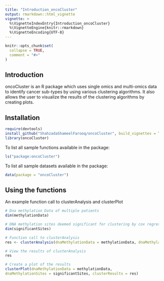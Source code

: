 ```yaml
---
title: "Introduction_oncoCluster"
output: rmarkdown::html_vignette
vignette: >
  %\VignetteIndexEntry{Introduction_oncoCluster}
  %\VignetteEngine{knitr::rmarkdown}
  %\VignetteEncoding{UTF-8}
---
```


```r
knitr::opts_chunk$set(
  collapse = TRUE,
  comment = "#>"
)
```

## Introduction

oncoCluster is an R package which uses single omics and multi-omics data to 
identify cancer sub-types by using various clustering algorithms. It also allows
the user to visualize the results of the clustering algorithms by creating plots.


## Installation

```r
require(devtools)
install_github("ShahzadaShameelFarooq/oncoCluster", build_vignettes = TRUE)
library(oncoCluster)
```

To list all sample functions available in the package:
``` r
ls("package:oncoCluster")
```
To list all sample datasets available in the package:
``` r
data(package = "oncoCluster")
```

## Using the functions

An example function call to clusterAnalysis and clusterPlot
```r
# Dna methylation Data of multiple patients 
dim(methylationData)

# DNA methylation sites deemed significant for clustering by cox regression
dim(significantSites)

# Function call to clusterAnalysis
res <- clusterAnalysis(dnaMethylationData = methylationData, dnaMethylationSites = significantSites)

# View the results of clusterAnalysis
res

# Create a plot of the results
clusterPlot(dnaMethylationData = methylationData,
dnaMethylationSites = significantSites, clusterResults = res)
```


